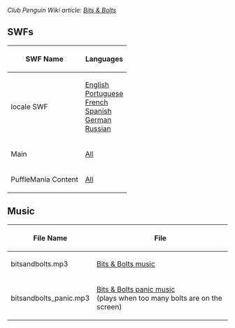 ''Club Penguin Wiki article: [[clubpenguinwiki:Bits & Bolts|Bits & Bolts]]''

==SWFs==
{|class="wikitable" style="margin: 1em auto;"
!SWF Name
!Languages
|-
|locale SWF||[[Media:GamesChaseLangEnLocale.swf|English]]<br>[[Media:GamesBitsNBoltsLangPTLocale.swf|Portuguese]]<br>[[Media:GamesBitsNBoltsLangFRLocale.swf|French]]<br>[[Media:GamesBitsNBoltsLangESLocale.swf|Spanish]]<br>[[Media:GamesBitsNBoltsLangDELocale.swf|German]]<br>[[Media:GamesBitsNBoltsLangRULocale.swf|Russian]]
|-
|Main||[[Media:GamesBitsNBoltsMain.swf|All]]
|-
|PuffleMania Content||[[Media:GamesBitsNBoltsPuffleManiaContent.swf|All]]
|}

==Music==
{|class="wikitable" style="margin: 1em auto;"
!File Name
!File
|-
|bitsandbolts.mp3||[[Media:GamesBitsNBolts.mp3|Bits & Bolts music]]
|-
|bitsandbolts_panic.mp3||[[Media:GamesBitsNBoltsPanic.mp3|Bits & Bolts panic music]]<br>(plays when too many bolts are on the screen)
|}
